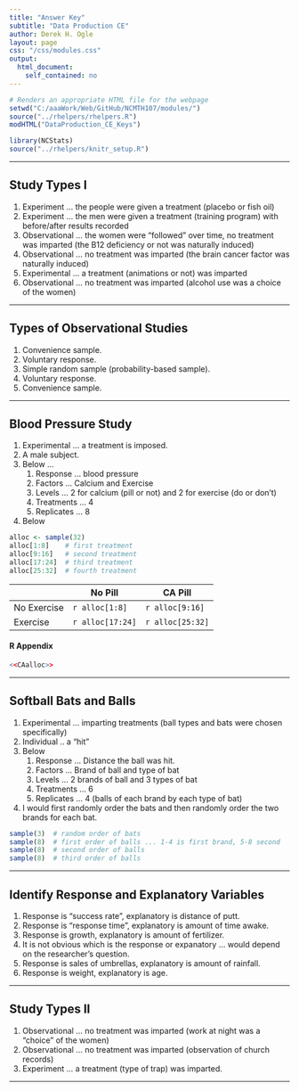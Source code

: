 ```yaml
---
title: "Answer Key"
subtitle: "Data Production CE"
author: Derek H. Ogle
layout: page
css: "/css/modules.css"
output:
  html_document:
    self_contained: no
---
```


```r
# Renders an appropriate HTML file for the webpage
setwd("C:/aaaWork/Web/GitHub/NCMTH107/modules/")
source("../rhelpers/rhelpers.R")
modHTML("DataProduction_CE_Keys")
```

```r
library(NCStats)
source("../rhelpers/knitr_setup.R")
```

----

## Study Types I
1. Experiment ... the people were given a treatment (placebo or fish oil)
1. Experiment ... the men were given a treatment (training program) with before/after results recorded
1. Observational ... the women were "followed" over time, no treatment was imparted (the B12 deficiency or not was naturally induced)
1. Observational ... no treatment was imparted (the brain cancer factor was naturally induced)
1. Experimental ... a treatment (animations or not) was imparted
1. Observational ... no treatment was imparted (alcohol use was a choice of the women)

----

## Types of Observational Studies
1. Convenience sample.
1. Voluntary response.
1. Simple random sample (probability-based sample).
1. Voluntary response.
1. Convenience sample.

----

## Blood Pressure Study
1. Experimental ... a treatment is imposed.
1. A male subject.
1. Below ...
    1. Response ... blood pressure
    1. Factors ... Calcium and Exercise
    1. Levels ... 2 for calcium (pill or not) and 2 for exercise (do or don't)
    1. Treatments ... 4
    1. Replicates ... 8
1. Below
```r
alloc <- sample(32)
alloc[1:8]    # first treatment
alloc[9:16]   # second treatment
alloc[17:24]  # third treatment
alloc[25:32]  # fourth treatment
```

|             | No Pill | CA Pill |
|-------------|---------|---------|
| No Exercise | `r alloc[1:8]` | `r alloc[9:16]` |
| Exercise    | `r alloc[17:24]` | `r alloc[25:32]` |

#### R Appendix
```r
<<CAalloc>>
```
----

## Softball Bats and Balls
1. Experimental ... imparting treatments (ball types and bats were chosen specifically)
1. Individual .. a "hit"
1. Below
    1. Response ... Distance the ball was hit.
    1. Factors ... Brand of ball and type of bat
    1. Levels ... 2 brands of ball and 3 types of bat
    1. Treatments ... 6
    1. Replicates ... 4 (balls of each brand by each type of bat)
1. I would first randomly order the bats and then randomly order the two brands for each bat.
```r
sample(3)  # random order of bats
sample(8)  # first order of balls ... 1-4 is first brand, 5-8 second
sample(8)  # second order of balls
sample(8)  # third order of balls
```

----

## Identify Response and Explanatory Variables
1. Response is "success rate", explanatory is distance of putt.
1. Response is "response time", explanatory is amount of time awake.
1. Response is growth, explanatory is amount of fertilizer.
1. It is not obvious which is the response or expanatory ... would depend on the researcher's question.
1. Response is sales of umbrellas, explanatory is amount of rainfall.
1. Response is weight, explanatory is age.

----

## Study Types II
1. Observational ... no treatment was imparted (work at night was a "choice" of the women)
1. Observational ... no treatment was imparted (observation of church records)
1. Experiment ... a treatment (type of trap) was imparted.

----
